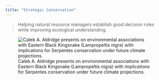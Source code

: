 ```yaml
---
title: "Strategic Conservation"
---
```


> Helping natural resource managers establish good decision rules while improving ecological understanding.

![Caleb A. Aldridge presents on environmental associations with Eastern Black Kingsnake (Lampropeltis nigra) with implications for Serpentes conservation under future climate projections.](docs/images/20230420-caa-ms-herp-conf.JPG)
